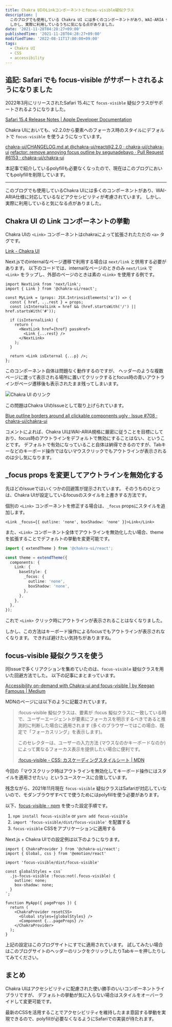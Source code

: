```yaml
---
title: Chakra UIのLinkコンポーネントとfocus-visible疑似クラス
description: |
  このブログでも使用している Chakra UI には多くのコンポーネントがあり、WAI-ARIA 仕様に対応しているなどアクセシビリティが考慮されています。
  しかし、実際に利用しているうちに気になる点がありました。
date: '2021-11-28T04:28:27+09:00'
publishedTime: '2021-11-28T04:28:27+09:00'
modifiedTime: '2022-08-11T17:00:00+09:00'
tags:
  - Chakra UI
  - CSS
  - accessibility
---
```


## 追記: Safari でも focus-visible がサポートされるようになりました

2022年3月にリリースされたSafari 15.4にて `focus-visible` 疑似クラスがサポートされるようになりました。

[Safari 15.4 Release Notes | Apple Developer Documentation](https://developer.apple.com/documentation/safari-release-notes/safari-15_4-release-notes)

Chakra UIにおいても、v2.2.0から要素へのフォーカス時のスタイルにデフォルトで `focus-visible` を使うようになっています。

[chakra-ui/CHANGELOG.md at @chakra-ui/react@2.2.0 · chakra-ui/chakra-ui](https://github.com/chakra-ui/chakra-ui/blob/%40chakra-ui/react%402.2.0/packages/react/CHANGELOG.md)
[refactor: remove annoying focus outline by segunadebayo · Pull Request #6153 · chakra-ui/chakra-ui](https://github.com/chakra-ui/chakra-ui/pull/6153)

本記事で紹介しているpolyfillも必要なくなったので、現在はこのブログにおいてもpolyfillを削除しています。

---

このブログでも使用しているChakra UIには多くのコンポーネントがあり、WAI-ARIA仕様に対応しているなどアクセシビリティが考慮されています。
しかし、実際に利用していると気になる点がありました。

## Chakra UI の Link コンポーネントの挙動

Chakra UIの `<Link>` コンポーネントはchakraによって拡張されたただの `<a>` タグです。

[Link - Chakra UI](https://chakra-ui.com/docs/navigation/link)

Next.jsでのinternalなページ遷移で利用する場合は `next/link` と併用する必要があります。
以下のコードでは、internalなページのときのみ `next/link` で `<Link>` をラップし、外部のページのときは素の `<Link>` を使用する例です。

```tsx:MyLink.tsx
import NextLink from 'next/link';
import { Link } from '@chakra-ui/react';

const MyLink = (props: JSX.IntrinsicElements['a']) => {
  const { href, ...rest } = props;
  const isInternalLink = href && (href.startsWith('/') || href.startsWith('#'));

  if (isInternalLink) {
    return (
      <NextLink href={href} passHref>
        <Link {...rest} />
      </NextLink>
    );
  }

  return <Link isExternal {...p} />;
};
```

このコンポーネント自体は問題なく動作するのですが、
ヘッダーのような複数ページに渡って表示される場所に置いてクリックするとfocus時の青いアウトラインがページ遷移後も表示されたまま残ってしまいます。

<Image
  src="/images/chakra-ui-link.png"
  width={824}
  height={63}
  alt="Chakra UI のリンク"
/>

この問題はChakra UIのIssueとして取り上げられています。

[Blue outline borders around all clickable components ugly · Issue #708 · chakra-ui/chakra-ui](https://github.com/chakra-ui/chakra-ui/issues/708)

コメントによれば、Chakra UIはWAI-ARIA規格に厳密に従うことを目標にしており、focus時のアウトラインをデフォルトで無効にすることはない、ということです。
デフォルトで有効になっていること自体は納得できるのですが、Tabキーなどのキーボード操作ではないマウスクリックでもアウトラインが表示されるのは少し気になります。

## \_focus props を変更してアウトラインを無効化する

先ほどのIssueではいくつかの回避策が提示されています。
そのうちのひとつは、Chakra UIが設定しているfocusのスタイルを上書きする方法です。

個別の `<Link>` コンポーネントを修正する場合は、`_focus` propsにスタイルを追加します。

```tsx
<Link _focus={{ outline: 'none', boxShadow: 'none' }}>Link</Link>
```

また、`<Link>` コンポーネント全体でアウトラインを無効化したい場合、themeを拡張することでデフォルトの挙動を変更可能です。

```tsx:chakraTheme.ts
import { extendTheme } from '@chakra-ui/react';

const theme = extendTheme({
  components: {
    Link: {
      baseStyle: {
        _focus: {
          outline: 'none',
          boxShadow: 'none',
        },
      },
    },
  },
});
```

これで `<Link>` クリック時にアウトラインが表示されることはなくなりました。

しかし、この方法はキーボード操作によるfocusでもアウトラインが表示されなくなります。
できれば避けたい気持ちがありますね。

## focus-visible 疑似クラスを使う

同Issueで多くリアクションを集めていたのは、`focus-visible` 疑似クラスを用いた回避方法でした。
以下の記事にまとまっています。

[Accessibility on-demand with Chakra-ui and focus-visible | by Keegan Famouss | Medium](https://medium.com/@keeganfamouss/accessibility-on-demand-with-chakra-ui-and-focus-visible-19413b1bc6f9)

MDNのページには以下のように記載されています。

> :focus-visible 擬似クラスは、要素が :focus 擬似クラスに一致している時で、ユーザーエージェントが要素にフォーカスを明示するべきであると推測的に判断した場合に適用されます (多くのブラウザーではこの場合、既定で「フォーカスリング」を表示します)。
>
> このセレクターは、ユーザーの入力方法 (マウスなのかキーボードなのか) によって異なるフォーカス表示を提供したい場合に便利です。
>
> [:focus-visible - CSS: カスケーディングスタイルシート | MDN](https://developer.mozilla.org/ja/docs/Web/CSS/:focus-visible)

今回の「マウスクリック時はアウトラインを無効化してキーボード操作にはスタイルを適用させたい」というユースケースに合致しています。

残念ながら、2021年11月現在 `focus-visible` 疑似クラスはSafariが対応していないので、モダンブラウザすべてで使うためにはpolyfillを使う必要があります。

以下、[focus-visible - npm](https://www.npmjs.com/package/focus-visible) を使った設定手順です。

1. `npm install focus-visible` or `yarn add focus-visible`
2. `import 'focus-visible/dist/focus-visible'` を配置する
3. `focus-visible` CSSをアプリケーションに適用する

Next.js + Chakra UIでの設定例は以下のようになります。

```tsx:_app.tsx
import { ChakraProvider } from '@chakra-ui/react';
import { Global, css } from '@emotion/react'

import 'focus-visible/dist/focus-visible'

const globalStyles = css`
  .js-focus-visible :focus:not(.focus-visible) {
    outline: none;
    box-shadow: none;
  }
`;

function MyApp({ pageProps }) {
  return (
    <ChakraProvider resetCSS>
      <Global styles={globalStyles} />
      <Component {...pageProps} />
    </ChakraProvider>
  );
}
```

上記の設定はこのブログサイトにすでに適用されています。
試してみたい場合はこのブログサイトのヘッダーのリンクをクリックしたりTabキーを押したりしてみてください。

## まとめ

Chakra UIはアクセシビリティに配慮された使い勝手のいいコンポーネントライブラリですが、
デフォルトの挙動が気に入らない場合はスタイルをオーバーライドして変更可能です。

最新のCSSを活用することでアクセシビリティを維持したまま意図する挙動を実現できるので、polyfillが必要なくなるようにSafariでの実装が待たれます。
